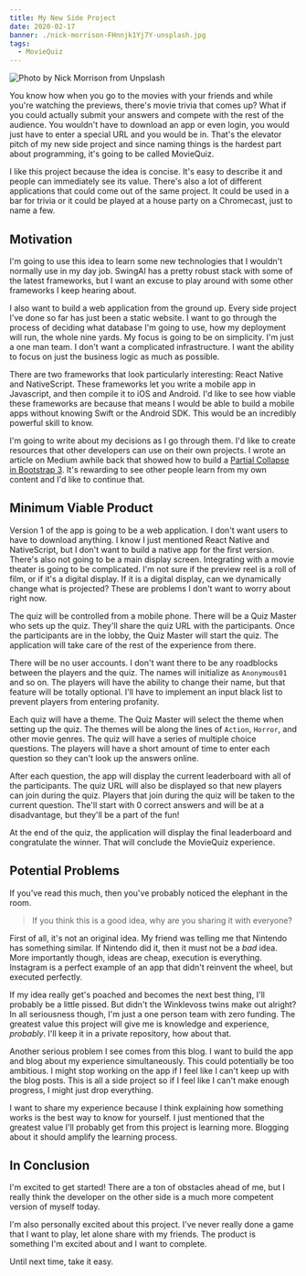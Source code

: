 ```yaml
---
title: My New Side Project
date: 2020-02-17
banner: ./nick-morrison-FHnnjk1Yj7Y-unsplash.jpg
tags:
  - MovieQuiz
---
```


![Photo by Nick Morrison from Unpslash](./nick-morrison-FHnnjk1Yj7Y-unsplash.jpg)

You know how when you go to the movies with your friends and while you're watching the previews, there's movie trivia that comes up?  What if you could actually submit your answers and compete with the rest of the audience.  You wouldn't have to download an app or even login, you would just have to enter a special URL and you would be in.  That's the elevator pitch of my new side project and since naming things is the hardest part about programming, it's going to be called MovieQuiz.

I like this project because the idea is concise.  It's easy to describe it and people can immediately see its value.  There's also a lot of different applications that could come out of the same project.  It could be used in a bar for trivia or it could be played at a house party on a Chromecast, just to name a few.

## Motivation

I'm going to use this idea to learn some new technologies that I wouldn't normally use in my day job.  SwingAI has a pretty robust stack with some of the latest frameworks, but I want an excuse to play around with some other frameworks I keep hearing about.

I also want to build a web application from the ground up.  Every side project I've done so far has just been a static website.  I want to go through the process of deciding what database I'm going to use, how my deployment will run, the whole nine yards.  My focus is going to be on simplicity.  I'm just a one man team.  I don't want a complicated infrastructure.  I want the ability to focus on just the business logic as much as possible.

There are two frameworks that look particularly interesting: React Native and NativeScript.  These frameworks let you write a mobile app in Javascript, and then compile it to iOS and Android.  I'd like to see how viable these frameworks are because that means I would be able to build a mobile apps without knowing Swift or the Android SDK.  This would be an incredibly powerful skill to know.

I'm going to write about my decisions as I go through them. I'd like to create resources that other developers can use on their own projects. I wrote an article on Medium awhile back that showed how to build a [Partial Collapse in Bootstrap 3](https://medium.com/@beedaan/partial-collapse-with-bootstrap-3-ef4e6bf85537).  It's rewarding to see other people learn from my own content and I'd like to continue that.

## Minimum Viable Product

Version 1 of the app is going to be a web application.  I don't want users to have to download anything.  I know I just mentioned React Native and NativeScript, but I don't want to build a native app for the first version. There's also not going to be a main display screen.  Integrating with a movie theater is going to be complicated.  I'm not sure if the preview reel is a roll of film, or if it's a digital display.  If it is a digital display, can we dynamically change what is projected?  These are problems I don't want to worry about right now.

The quiz will be controlled from a mobile phone.  There will be a Quiz Master who sets up the quiz.  They'll share the quiz URL with the participants.  Once the participants are in the lobby, the Quiz Master will start the quiz.  The application will take care of the rest of the experience from there.

There will be no user accounts.  I don't want there to be any roadblocks between the players and the quiz.  The names will initialize as `Anonymous01` and so on.  The players will have the ability to change their name, but that feature will be totally optional. I'll have to implement an input black list to prevent players from entering profanity.

Each quiz will have a theme.  The Quiz Master will select the theme when setting up the quiz.  The themes will be along the lines of `Action`, `Horror`, and other movie genres. The quiz will have a series of multiple choice questions.  The players will have a short amount of time to enter each question so they can't look up the answers online.

After each question, the app will display the current leaderboard with all of the participants.  The quiz URL will also be displayed so that new players can join during the quiz.  Players that join during the quiz will be taken to the current question.  The'll start with 0 correct answers and will be at a disadvantage, but they'll be a part of the fun!

At the end of the quiz, the application will display the final leaderboard and congratulate the winner.  That will conclude the MovieQuiz experience.

## Potential Problems

If you've read this much, then you've probably noticed the elephant in the room.

> If you think this is a good idea, why are you sharing it with everyone?

First of all, it's not an original idea.  My friend was telling me that Nintendo has something similar.  If Nintendo did it, then it must not be a *bad* idea. More importantly though, ideas are cheap, execution is everything.  Instagram is a perfect example of an app that didn't reinvent the wheel, but executed perfectly.

If my idea really get's poached and becomes the next best thing, I'll probably be a little pissed.  But didn't the Winklevoss twins make out alright?  In all seriousness though, I'm just a one person team with zero funding. The greatest value this project will give me is knowledge and experience, *probably*.  I'll keep it in a private repository, how about that.

Another serious problem I see comes from this blog.  I want to build the app and blog about my experience simultaneously.  This could potentially be too ambitious.  I might stop working on the app if I feel like I can't keep up with the blog posts.  This is all a side project so if I feel like I can't make enough progress, I might just drop everything.

I want to share my experience because I think explaining how something works is the best way to know for yourself.  I just mentioned that the greatest value I'll probably get from this project is learning more. Blogging about it should amplify the learning process.

## In Conclusion

I'm excited to get started!  There are a ton of obstacles ahead of me, but I really think the developer on the other side is a much more competent version of myself today.

I'm also personally excited about this project.  I've never really done a game that I want to play, let alone share with my friends.  The product is something I'm excited about and I want to complete.

Until next time, take it easy.